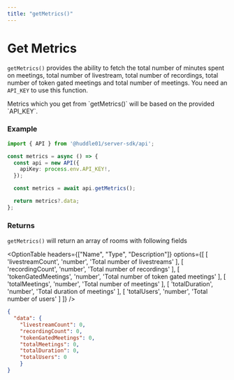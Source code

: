 ```yaml
---
title: "getMetrics()"
---
```




# Get Metrics 

`getMetrics()` provides the ability to fetch the total number of minutes spent on meetings,
total number of livestream, total number of recordings, total number of token gated meetings
and total number of meetings. You need an `API_KEY` to use this function. 

<Callout>
Metrics which you get from `getMetrics()` will be based on the provided `API_KEY`. 
</Callout>

### Example 

```ts 
import { API } from '@huddle01/server-sdk/api';

const metrics = async () => {
  const api = new API({
    apiKey: process.env.API_KEY!,
  });

  const metrics = await api.getMetrics();

  return metrics?.data;
};
```

### Returns 

`getMetrics()` will return an array of rooms with following fields

<OptionTable
    headers={["Name", "Type", "Description"]}
    options={[
        [
            'livestreamCount',
            'number',
            'Total number of livestreams'
        ],
        [
            'recordingCount',
            'number',
            'Total number of recordings'
        ],
        [
            'tokenGatedMeetings',
            'number',
            'Total number of token gated meetings'
        ],
        [
            'totalMeetings',
            'number',
            'Total number of meetings'
        ],
        [
            'totalDuration',
            'number',
            'Total duration of meetings'
        ],
        [
            'totalUsers',
            'number',
            'Total number of users'
        ]
    ]} 
/>

```json
{
  "data": {
    "livestreamCount": 0,
    "recordingCount": 0,
    "tokenGatedMeetings": 0,
    "totalMeetings": 0,
    "totalDuration": 0,
    "totalUsers": 0
    }
}
```

